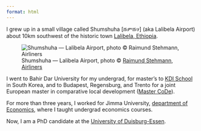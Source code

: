```yaml
---
format: html
---
```


I grew up in a small village called Shumshuha \[ሹምሹሃ\] (aka Lalibela Airport) about 10km southwest of the historic town [Lalibela, Ethiopia](https://en.wikipedia.org/wiki/Lalibela).

![Shumshuha --- Lalibela Airport, photo © [Raimund Stehmann](https://www.airliners.net/photo/-/-/1618928/L?qsp=eJwtjEEKAjEMRe+StRsZcDE7vcC48AKx/Wgx2pIEtAxzd2Nx93gP3kqpvhwfv/QGmsnAmu60o8bKT6N5pQf6u2oOJmEpVwhHt6p+6uEyO44poTny3y+aob8ES2N1i/U+AHoeTNMhfC7WhMcDzkVo277Oky/R), [Airliners](https://airliners.net)](shumshuha.jpg){fig-alt="Shumshuha --- Lalibela Airport" fig-align="center"}

I went to Bahir Dar University for my undergrad, for master's to [KDI School](https://www.kdischool.ac.kr/) in South Korea, and to Budapest, Regensburg, and Trento for a joint European master in comparative local development ([Master CoDe](https://www.unitn.it/ateneo/813/joint-european-master-of-local-development-code)).

For more than three years, I worked for Jimma University, [department of Economics](https://ju.edu.et/college-of-business-and-conomics/), where I taught undergrad economics courses.

Now, I am a PhD candidate at the [University of Duisburg-Essen](https://www.uni-due.de/en/index.php).
